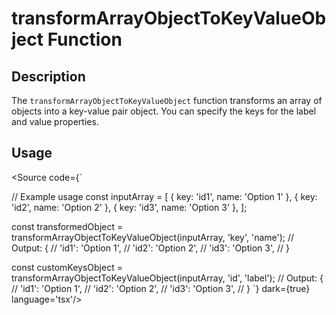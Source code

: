 
<Meta title='Utils/Object/transformArrayObjectToKeyValueObject' />

# transformArrayObjectToKeyValueObject Function

## Description

The `transformArrayObjectToKeyValueObject` function transforms an array of objects into a key-value pair object. You can specify the keys for the label and value properties.

## Usage

<Source code={`

// Example usage
const inputArray = [
    { key: 'id1', name: 'Option 1' },
    { key: 'id2', name: 'Option 2' },
    { key: 'id3', name: 'Option 3' },
];

const transformedObject = transformArrayObjectToKeyValueObject(inputArray, 'key', 'name');
// Output: {
//     'id1': 'Option 1',
//     'id2': 'Option 2',
//     'id3': 'Option 3',
// }

const customKeysObject = transformArrayObjectToKeyValueObject(inputArray, 'id', 'label');
// Output: {
//     'id1': 'Option 1',
//     'id2': 'Option 2',
//     'id3': 'Option 3',
// }
`} dark={true} language='tsx'/>
